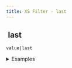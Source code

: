 ```yaml
---
title: XS Filter - last
---
```


## <img src="../assets/docuBadge (11).png" alt="" data-size="line" /> last <a href="#xs-last" id="xs-last"></a>

`value|last`

<details>

<summary>Examples</summary>

```javascript
[1,2,3]|last    // Returns 3
[]|last         // Returns null
```

</details>
